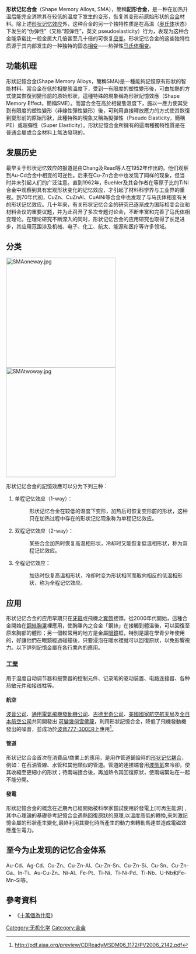 '''形状记忆合金'''（Shape Memory Alloys, SMA），簡稱'''記形合金'''，是一种在加热升温后能完全消除其在较低的温度下发生的变形，恢复其变形前原始形状的[[合金|合金]]材料。除上述[[形状记忆效应|形状记忆效应]]外，这种合金的另一个独特性质是在高温（[[奥氏体|奥氏体]]状态）下发生的“伪弹性”（又称“超弹性”，英文 pseudoelasticity）行为，表现为这种合金能承载比一般金属大几倍甚至几十倍的可恢复[[应变|应变]]。形状记忆合金的这些独特性质源于其内部发生的一种独特的固态[[相变|相变]]——热弹性[[马氏体相变|马氏体相变]]。

== 功能机理 ==
形狀記憶合金(Shape Memory Alloys，簡稱SMA)是一種能夠記憶原有形狀的智能材料。當合金在低於相變態溫度下，受到一有限度的塑性變形後，可由加熱的方式使其恢復到變形前的原始形狀，這種特殊的現象稱為形狀記憶效應（Shape Memory Effect，簡稱SME）。而當合金在高於相變態溫度下，施以一應力使其受到有限度的塑性變形（非線性彈性變形）後，可利用直接釋放應力的方式使其恢復到變形前的原始形狀，此種特殊的現象又稱為擬彈性（Pseudo Elasticity，簡稱PE）或超彈性（Super Elasticity）。形狀記憶合金所擁有的這兩種獨特性質是在普通金屬或合金材料上無法發現的。

== 发展历史 ==
最早关于形状记忆效应的报道是由Chang及Read等人在1952年作出的。他们观察到Au-Cd合金中相变的可逆性。后来在Cu-Zn合金中也发现了同样的现象，但当时并未引起人们的广泛注意。直到1962年，Buehler及其合作者在等原子比的TiNi合金中观察到具有宏观形状变化的记忆效应，才引起了材料科学界与工业界的重视。到70年代初，CuZn、CuZnAl、CuAlNi等合金中也发现了与马氏体相变有关的形状记忆效应。几十年来，有关形状记忆合金的研究已逐渐成为国际相变会议和材料会议的重要议题，并为此召开了多次专题讨论会，不断丰富和完善了马氏体相变理论。在理论研究不断深入的同时，形状记忆合金的应用研究也取得了长足进步，其应用范围涉及机械、电子、化工、航太、能源和医疗等许多领域。

== 分类 ==
[[File:SMAoneway.jpg|300px]][[File:SMAtwoway.jpg|300px]]

形状记忆合金的記憶效應可以分为下列三种： 
#单程记忆效应（1-way）：
#:形状记忆合金在较低的温度下变形，加热后可恢复变形前的形状，这种只在加热过程中存在的形状记忆现象称为单程记忆效应。
#双程记忆效应（2-way）：
#:某些合金加热时恢复高温相形状，冷却时又能恢复低温相形状，称为双程记忆效应。
#全程记忆效应：
#:加热时恢复高温相形状，冷却时变为形状相同而取向相反的低温相形状，称为全程记忆效应。

== 应用 ==
形状记忆合金的应用早期只在[[牙箍|牙箍]]或飛機之[[套筒|套筒]]接頭。從2000年代開始，這種合金開始在[[胸罩|鋼絲胸罩]]裡應用，使胸罩內之合金「鋼絲」在接觸到體溫後，可以回復至原來胸部的體形；另一個較常用的地方是金屬[[眼鏡|眼鏡]]框，特別是讓在學青少年使用的，好讓他們在眼鏡經過碰撞後，只要浸泡在暖水裡就可以回復原狀，以免影響視力。以下詳列記憶金屬在各行業內的應用。

=== 工業 ===
用于温度自动调节器和报警器的控制元件、记录笔的驱动装置、电路连接器、各种热敏元件和接线柱等。

==== 航空 ====
[[波音公司|波音公司]]、[[通用電氣飛機發動機公司|通用電氣飛機發動機公司]]、[[古德里奇公司|古德里奇公司]]、[[美國國家航空航天局|美國國家航空航天局]]及[[全日本航空公司|全日本航空公司]]共同開發出
[[可變幾何雪佛龍|可變幾何雪佛龍]]，利用形狀記憶合金，降低了飛機發動機發出的噪音，並成功於[[波音777#777-300ER|波音777-300ER]]上應用<ref>http://pdf.aiaa.org/preview/CDReadyMSDM06_1172/PV2006_2142.pdf{{dead link|date=2018年2月 |bot=InternetArchiveBot |fix-attempted=yes }}</ref>。

==== 管道 ====
形状记忆合金首次在消費品/商業上的應用，是用作管道鋪設時的[[形状记忆耦合|形状记忆耦合]]，例如：在石油管線、水管和其他類似的管道。管道的連接端會用[[液態氮|液態氮]]來冷卻，使其收縮至更細小的形狀；待兩端接合後，再加熱令其回復原狀，使兩端緊貼在一起不能分開。

====發電====

形狀記憶合金的概念在近期內已經開始被科學家嘗試使用於發電上[可再生能源] , 
其中心理論的基礎參考記憶合金遇熱回復原狀的原理,以溫度高低的轉換,來刺激記憶金屬的形狀產生變化,最終利用其變化時所產生的動力來轉動馬達並造成電磁效應產生電力。

== 至今为止发现的记忆合金体系 ==
Au-Cd、Ag-Cd、Cu-Zn、Cu-Zn-Al、Cu-Zn-Sn、Cu-Zn-Si、Cu-Sn、Cu-Zn-Ga、In-Ti、Au-Cu-Zn、Ni-Al、Fe-Pt、Ti-Ni、Ti-Ni-Pd、Ti-Nb、U-Nb和Fe-Mn-Si等。

== 參考資料 ==
* 《[[十萬個為什麼|十萬個為什麼]]》
{{reflist}}
{{Authority control}}
[[Category:无机化学|Category:无机化学]]
[[Category:合金|Category:合金]]